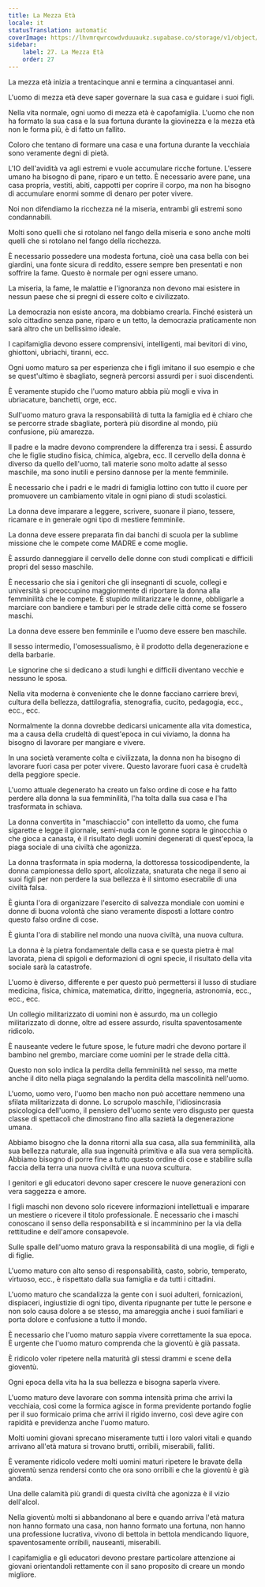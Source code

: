 ```yaml
---
title: La Mezza Età
locale: it
statusTranslation: automatic
coverImage: https://lhvmrqwrcowdvduuaukz.supabase.co/storage/v1/object/public/strapi-uploads/small_cover-educacion-fundamental.webp-2d51a7828a2b1309555be27f7e2a61a0.webp
sidebar:
    label: 27. La Mezza Età
    order: 27
---
```

La mezza età inizia a trentacinque anni e termina a cinquantasei anni.

L'uomo di mezza età deve saper governare la sua casa e guidare i suoi figli.

Nella vita normale, ogni uomo di mezza età è capofamiglia. L'uomo che non ha formato la sua casa e la sua fortuna durante la giovinezza e la mezza età non le forma più, è di fatto un fallito.

Coloro che tentano di formare una casa e una fortuna durante la vecchiaia sono veramente degni di pietà.

L'IO dell'avidità va agli estremi e vuole accumulare ricche fortune. L'essere umano ha bisogno di pane, riparo e un tetto. È necessario avere pane, una casa propria, vestiti, abiti, cappotti per coprire il corpo, ma non ha bisogno di accumulare enormi somme di denaro per poter vivere.

Noi non difendiamo la ricchezza né la miseria, entrambi gli estremi sono condannabili.

Molti sono quelli che si rotolano nel fango della miseria e sono anche molti quelli che si rotolano nel fango della ricchezza.

È necessario possedere una modesta fortuna, cioè una casa bella con bei giardini, una fonte sicura di reddito, essere sempre ben presentati e non soffrire la fame. Questo è normale per ogni essere umano.

La miseria, la fame, le malattie e l'ignoranza non devono mai esistere in nessun paese che si pregni di essere colto e civilizzato.

La democrazia non esiste ancora, ma dobbiamo crearla. Finché esisterà un solo cittadino senza pane, riparo e un tetto, la democrazia praticamente non sarà altro che un bellissimo ideale.

I capifamiglia devono essere comprensivi, intelligenti, mai bevitori di vino, ghiottoni, ubriachi, tiranni, ecc.

Ogni uomo maturo sa per esperienza che i figli imitano il suo esempio e che se quest'ultimo è sbagliato, segnerà percorsi assurdi per i suoi discendenti.

È veramente stupido che l'uomo maturo abbia più mogli e viva in ubriacature, banchetti, orge, ecc.

Sull'uomo maturo grava la responsabilità di tutta la famiglia ed è chiaro che se percorre strade sbagliate, porterà più disordine al mondo, più confusione, più amarezza.

Il padre e la madre devono comprendere la differenza tra i sessi. È assurdo che le figlie studino fisica, chimica, algebra, ecc. Il cervello della donna è diverso da quello dell'uomo, tali materie sono molto adatte al sesso maschile, ma sono inutili e persino dannose per la mente femminile.

È necessario che i padri e le madri di famiglia lottino con tutto il cuore per promuovere un cambiamento vitale in ogni piano di studi scolastici.

La donna deve imparare a leggere, scrivere, suonare il piano, tessere, ricamare e in generale ogni tipo di mestiere femminile.

La donna deve essere preparata fin dai banchi di scuola per la sublime missione che le compete come MADRE e come moglie.

È assurdo danneggiare il cervello delle donne con studi complicati e difficili propri del sesso maschile.

È necessario che sia i genitori che gli insegnanti di scuole, collegi e università si preoccupino maggiormente di riportare la donna alla femminilità che le compete. È stupido militarizzare le donne, obbligarle a marciare con bandiere e tamburi per le strade delle città come se fossero maschi.

La donna deve essere ben femminile e l'uomo deve essere ben maschile.

Il sesso intermedio, l'omosessualismo, è il prodotto della degenerazione e della barbarie.

Le signorine che si dedicano a studi lunghi e difficili diventano vecchie e nessuno le sposa.

Nella vita moderna è conveniente che le donne facciano carriere brevi, cultura della bellezza, dattilografia, stenografia, cucito, pedagogia, ecc., ecc., ecc.

Normalmente la donna dovrebbe dedicarsi unicamente alla vita domestica, ma a causa della crudeltà di quest'epoca in cui viviamo, la donna ha bisogno di lavorare per mangiare e vivere.

In una società veramente colta e civilizzata, la donna non ha bisogno di lavorare fuori casa per poter vivere. Questo lavorare fuori casa è crudeltà della peggiore specie.

L'uomo attuale degenerato ha creato un falso ordine di cose e ha fatto perdere alla donna la sua femminilità, l'ha tolta dalla sua casa e l'ha trasformata in schiava.

La donna convertita in "maschiaccio" con intelletto da uomo, che fuma sigarette e legge il giornale, semi-nuda con le gonne sopra le ginocchia o che gioca a canasta, è il risultato degli uomini degenerati di quest'epoca, la piaga sociale di una civiltà che agonizza.

La donna trasformata in spia moderna, la dottoressa tossicodipendente, la donna campionessa dello sport, alcolizzata, snaturata che nega il seno ai suoi figli per non perdere la sua bellezza è il sintomo esecrabile di una civiltà falsa.

È giunta l'ora di organizzare l'esercito di salvezza mondiale con uomini e donne di buona volontà che siano veramente disposti a lottare contro questo falso ordine di cose.

È giunta l'ora di stabilire nel mondo una nuova civiltà, una nuova cultura.

La donna è la pietra fondamentale della casa e se questa pietra è mal lavorata, piena di spigoli e deformazioni di ogni specie, il risultato della vita sociale sarà la catastrofe.

L'uomo è diverso, differente e per questo può permettersi il lusso di studiare medicina, fisica, chimica, matematica, diritto, ingegneria, astronomia, ecc., ecc., ecc.

Un collegio militarizzato di uomini non è assurdo, ma un collegio militarizzato di donne, oltre ad essere assurdo, risulta spaventosamente ridicolo.

È nauseante vedere le future spose, le future madri che devono portare il bambino nel grembo, marciare come uomini per le strade della città.

Questo non solo indica la perdita della femminilità nel sesso, ma mette anche il dito nella piaga segnalando la perdita della mascolinità nell'uomo.

L'uomo, uomo vero, l'uomo ben macho non può accettare nemmeno una sfilata militarizzata di donne. Lo scrupolo maschile, l'idiosincrasia psicologica dell'uomo, il pensiero dell'uomo sente vero disgusto per questa classe di spettacoli che dimostrano fino alla sazietà la degenerazione umana.

Abbiamo bisogno che la donna ritorni alla sua casa, alla sua femminilità, alla sua bellezza naturale, alla sua ingenuità primitiva e alla sua vera semplicità. Abbiamo bisogno di porre fine a tutto questo ordine di cose e stabilire sulla faccia della terra una nuova civiltà e una nuova scultura.

I genitori e gli educatori devono saper crescere le nuove generazioni con vera saggezza e amore.

I figli maschi non devono solo ricevere informazioni intellettuali e imparare un mestiere o ricevere il titolo professionale. È necessario che i maschi conoscano il senso della responsabilità e si incamminino per la via della rettitudine e dell'amore consapevole.

Sulle spalle dell'uomo maturo grava la responsabilità di una moglie, di figli e di figlie.

L'uomo maturo con alto senso di responsabilità, casto, sobrio, temperato, virtuoso, ecc., è rispettato dalla sua famiglia e da tutti i cittadini.

L'uomo maturo che scandalizza la gente con i suoi adulteri, fornicazioni, dispiaceri, ingiustizie di ogni tipo, diventa ripugnante per tutte le persone e non solo causa dolore a se stesso, ma amareggia anche i suoi familiari e porta dolore e confusione a tutto il mondo.

È necessario che l'uomo maturo sappia vivere correttamente la sua epoca. È urgente che l'uomo maturo comprenda che la gioventù è già passata.

È ridicolo voler ripetere nella maturità gli stessi drammi e scene della gioventù.

Ogni epoca della vita ha la sua bellezza e bisogna saperla vivere.

L'uomo maturo deve lavorare con somma intensità prima che arrivi la vecchiaia, così come la formica agisce in forma previdente portando foglie per il suo formicaio prima che arrivi il rigido inverno, così deve agire con rapidità e previdenza anche l'uomo maturo.

Molti uomini giovani sprecano miseramente tutti i loro valori vitali e quando arrivano all'età matura si trovano brutti, orribili, miserabili, falliti.

È veramente ridicolo vedere molti uomini maturi ripetere le bravate della gioventù senza rendersi conto che ora sono orribili e che la gioventù è già andata.

Una delle calamità più grandi di questa civiltà che agonizza è il vizio dell'alcol.

Nella gioventù molti si abbandonano al bere e quando arriva l'età matura non hanno formato una casa, non hanno formato una fortuna, non hanno una professione lucrativa, vivono di bettola in bettola mendicando liquore, spaventosamente orribili, nauseanti, miserabili.

I capifamiglia e gli educatori devono prestare particolare attenzione ai giovani orientandoli rettamente con il sano proposito di creare un mondo migliore.

